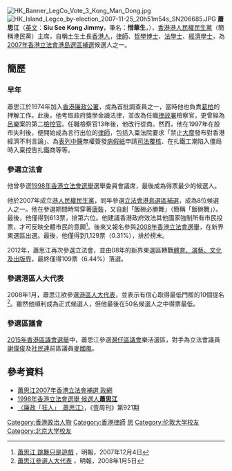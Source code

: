 [[File:HK_Banner_LegCo_Vote_3_Kong_Man_Dong.jpg|right]]
[[File:HK_Island_Legco_by-election_2007-11-25_20h51m54s_SN206685.JPG|right]]
'''蕭思江'''（[[英文|英文]]：'''Siu See Kong Jimmy'''，筆名：'''惜華生'''，{{bd|1951年}}），[[香港|香港]][[港人民權民生黨|港人民權民生黨]]（簡稱港民黨）主席，自稱土生土長[[香港人|香港人]]，[[律師|律師]]、[[哲學博士|哲學博士]]、[[法學士|法學士]]、[[經濟學士|經濟學士]]，為[[2007年香港立法會港島選區補選|2007年香港立法會港島選區補選]]候選人之一。

==簡歷==

===早年===
蕭思江於1974年加入[[香港廉政公署|香港廉政公署]]，成為首批調查員之一，當時他也負責[[葛柏|葛柏]]的押解工作。此後，他考取政府獎學金讀法律，並改為任職[[律政署|律政署]]檢察官，更曾經為[[呂樂|呂樂]]案的第二[[檢控官|檢控官]]。任職檢察官13年後，他改行從商。然而，他在1997年在股市失利後，便開始成為言行出位的[[律師|律師]]，包括入稟法院要求「禁止[[大摩|大摩]]發布對香港經濟不利言論」、為[[表列中醫|表列中醫]]無權簽發[[病假紙|病假紙]]申請[[司法覆核|司法覆核]]、在扎鐵工潮陷入僵局時入稟控告扎鐵商等等。

===參選立法會===
他曾參選[[1998年香港立法會選舉|1998年香港立法會選舉]]選舉委員會議席，最後成為得票最少的候選人。

他於2007年成立[[港人民權民生黨|港人民權民生黨]]，同年參選[[2007年香港立法會港島選區補選|立法會港島選區補選]]，成為8位候選人之一。他在參選期間時常穿著[[唐裝|唐裝]]，又自創「飯碗必勝舞」（簡稱「飯碗舞」）。最後，他僅得到613票，排第六位。他建議香港政府效法其他國家強制所有市民投票，才可反映全體市民的意願<ref>[http://hk.news.yahoo.com/071203/12/2kng3.html 蕭思江 跳舞只是遊戲] {{Wayback|url=http://hk.news.yahoo.com/071203/12/2kng3.html |date=20071213205636 }}，明報，2007年12月4日</ref>。後來又報名參與[[2008年香港立法會選舉|2008年香港立法會選舉]]，在新界東選區出選。最後，他僅得到1,129票（0.31%），排於榜末。

2012年，蕭思江再次參選立法會，並由08年的新界東選區轉戰[[體育、演藝、文化及出版界功能界別|體育、演藝、文化及出版界]]，最終僅得109票（6.44%）落選。

===參選港區人大代表===
2008年1月，蕭思江欲參選[[香港特別行政區全國人民代表大會代表|港區人大代表]]，並表示有信心取得最低門檻的10個提名<ref>[http://hk.news.yahoo.com/080105/12/2mgk5.html 蕭思江參選人大代表] {{Wayback|url=http://hk.news.yahoo.com/080105/12/2mgk5.html |date=20080108071851 }}，明報，2008年1月5日</ref>。雖然他順利成為正式候選人，但他最後在50名候選人之中得票最低。

===參選區議會===
[[2015年香港區議會選舉|2015年香港區議會選舉]]中，蕭思江參選[[灣仔區議會|灣仔區議會]]樂活選區，對手為立法會議員[[謝偉俊|謝偉俊]]及[[社民連|社民連]]前區議員[[麥國風|麥國風]]。

==參考資料==
<div class="references-small">
<references />
* [https://web.archive.org/web/20071129202044/http://www.kongmandong.com/introduce.htm 蕭思江2007年香港立法會補選 政網]
* [https://web.archive.org/web/20071215184052/http://www.elections.gov.hk/elections/legco1998/ec2.htm 1998年香港立法會選舉 候選人'''蕭思江''']
* [http://news.g4team.com/mag/view.php?mag=NextMagazine&issue=921&site=10360717 〈廉政「狂人」　蕭思江〉]{{dead link|date=2018年1月 |bot=InternetArchiveBot |fix-attempted=yes }}，《壹周刊》第921期
</div>



[[Category:香港政治人物|Category:香港政治人物]]
[[Category:香港律師|Category:香港律師]]
[[Category:蕭姓|思]]
[[Category:伦敦大学校友|Category:伦敦大学校友]]
[[Category:北京大学校友|Category:北京大学校友]]